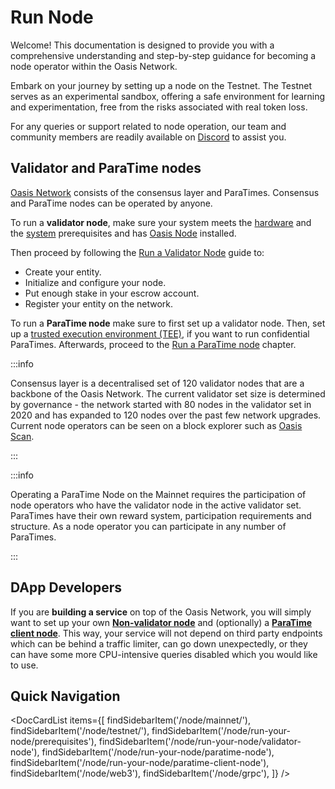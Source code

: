 
# Run Node

Welcome! This documentation is designed to provide you with a comprehensive
understanding and step-by-step guidance for becoming a node operator within the
Oasis Network.

Embark on your journey by setting up a node on the Testnet. The Testnet serves
as an experimental sandbox, offering a safe environment for learning and 
experimentation, free from the risks associated with real token loss.

For any queries or support related to node operation, our team and community
members are readily available on [Discord] to assist you.

[Discord]: https://oasis.io/discord

## Validator and ParaTime nodes

[Oasis Network] consists of the consensus layer and ParaTimes. Consensus and
ParaTime nodes can be operated by anyone.

To run a **validator node**, make sure your system meets the [hardware] and the
[system] prerequisites and has [Oasis Node] installed.

Then proceed by following the [Run a Validator Node] guide to:

* Create your entity.
* Initialize and configure your node.
* Put enough stake in your escrow account.
* Register your entity on the network.

To run a **ParaTime node** make sure to first set up a validator node. Then,
set up a [trusted execution environment (TEE)], if you want to run confidential
ParaTimes. Afterwards, proceed to the [Run a ParaTime node] chapter.

:::info

Consensus layer is a decentralised set of 120 validator nodes that are a
backbone of the Oasis Network. The current validator set size is determined by
governance - the network started with 80 nodes in the validator set in 2020 and
has expanded to 120 nodes over the past few network upgrades. Current node
operators can be seen on a block explorer such as [Oasis Scan].

:::

:::info

Operating a ParaTime Node on the Mainnet requires the participation of node
operators who have the validator node in the active validator set. ParaTimes
have their own reward system, participation requirements and structure. As a
node operator you can participate in any number of ParaTimes.

:::

[Oasis Network]: ../general/oasis-network/README.mdx
[Oasis Scan]: https://www.oasisscan.com/validators

## DApp Developers

If you are **building a service** on top of the Oasis Network, you will simply
want to set up your own **[Non-validator node]** and (optionally) a
**[ParaTime client node]**. This way, your service will not depend on third
party endpoints which can be behind a traffic limiter, can go down unexpectedly,
or they can have some more CPU-intensive queries disabled which you would like
to use.

[hardware]: ./run-your-node/prerequisites/hardware-recommendations.md
[system]: ./run-your-node/prerequisites/system-configuration.mdx
[Oasis Node]: ./run-your-node/prerequisites/oasis-node.md
[Run a Validator Node]: ./run-your-node/validator-node.mdx
[trusted execution environment (TEE)]: ./run-your-node/prerequisites/set-up-trusted-execution-environment-tee.md
[Run a ParaTime node]: ./run-your-node/paratime-node.mdx
[ParaTime client node]: ./run-your-node/paratime-node.mdx
[Non-validator node]: ./run-your-node/non-validator-node.mdx

## Quick Navigation

<DocCardList items={[
    findSidebarItem('/node/mainnet/'),
    findSidebarItem('/node/testnet/'),
    findSidebarItem('/node/run-your-node/prerequisites'),
    findSidebarItem('/node/run-your-node/validator-node'),
    findSidebarItem('/node/run-your-node/paratime-node'),
    findSidebarItem('/node/run-your-node/paratime-client-node'),
    findSidebarItem('/node/web3'),
    findSidebarItem('/node/grpc'),
]} />
